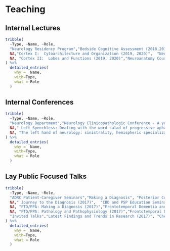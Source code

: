 # Teaching

## Internal Lectures

```r
tribble(
  ~Type, ~Name, ~Role,
  "Neurology Residency Program","Bedside Cognitive Assessment (2018,2019,2020)", "Basic Summer Lecture Series",
  NA,"Cortex I:  Cytoarchitecture and Organization (2019, 2020)",  "Neuroanatomy Course",
  NA, "Cortex II:  Lobes and Functions (2019, 2020)","Neuroanatomy Course",
) %>% 
  detailed_entries(
    why =  Name,
    with=Type,
    what = Role
  )
```

## Internal Conferences
```r
tribble(
  ~Type, ~Name, ~Role,
  "Neurology Department","Neurology Clinicopathologic Conference - A young man with progressive language difficulty (2015)", "Grand Rounds",
  NA," Left Speechless: Dealing with the word salad of progressive aphasia and apraxia of speech (2015)",  "Subspecialty Conference",
  NA, "The left hand of neurology: sinistrality, hemispheric specialization and neurodegenerative disease (2017)","Subspecialty Conference"
) %>% 
  detailed_entries(
    why =  Name,
    with=Type,
    what = Role
  )
```

## Lay Public Focused Talks
```r
tribble(
  ~Type, ~Name, ~Role,
  "ADRC Patient-Caregiver Seminars","Making a Diagnosis", "Posterior Cortical Atrophy Education Seminar",
  NA," Journey to the Diagnosis (2017)",  "CBD and PSP Education Seminar",
  NA, "FTD/PPA: Making a Diagnosis (2017)","Frontotemporal Dementia and Primary Progressive Aphasia Education Seminar",
  NA, "FTD/PPA: Pathology and Pathophysiology (2017)","Frontotemporal Dementia and Primary Progressive Aphasia Education Seminar",
  "Invited Talks","Latest Findings and Trends in Research (2017)", "Chesley Center on Aging 2017 Dementia Care Conference",
) %>% 
  detailed_entries(
    why =  Name,
    with=Type,
    what = Role
  )
```
